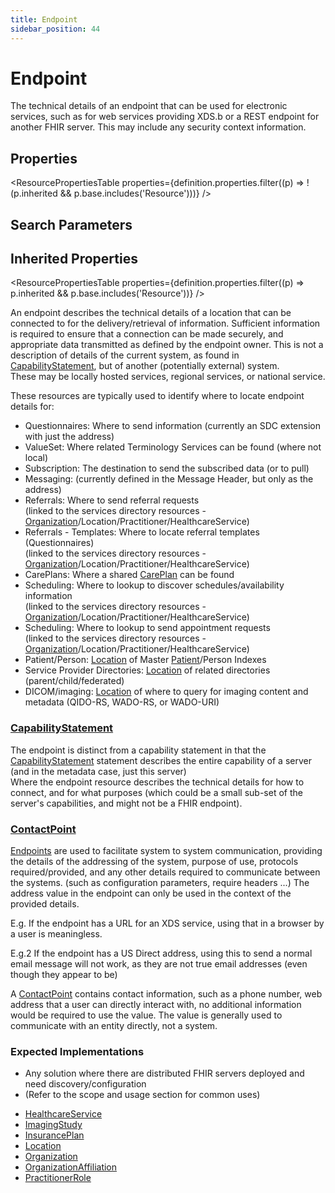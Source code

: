 ```yaml
---
title: Endpoint
sidebar_position: 44
---
```


# Endpoint

The technical details of an endpoint that can be used for electronic services, such as for web services providing XDS.b or a REST endpoint for another FHIR server. This may include any security context information.

<Tabs queryString="intro-section">
<TabItem value="schema" label="Schema" default>


## Properties


<ResourcePropertiesTable properties={definition.properties.filter((p) => !(p.inherited && p.base.includes('Resource')))} />

## Search Parameters

<SearchParamsTable searchParams={definition.searchParameters} />

## Inherited Properties

<ResourcePropertiesTable properties={definition.properties.filter((p) => p.inherited && p.base.includes('Resource'))} />

</TabItem>
  <TabItem value="usage" label="Usage">
    <div> <a name="scope"></a>          <p>         An endpoint describes the technical details of a location that can be connected to for the delivery/retrieval of information.         Sufficient information is required to ensure that a connection can be made securely, and appropriate data transmitted as         defined by the endpoint owner. This is not a description of details of the current system, as found in <a href="/docs/api/fhir/resources/capabilitystatement">CapabilityStatement</a>, but of         another (potentially external) system.<br/>         These may be locally hosted services, regional services, or national service.     </p>     <p>       These resources are typically used to identify where to locate endpoint details for:     </p>     <ul>       <li>Questionnaires: Where to send information (currently an SDC extension with just the address)</li>       <li>ValueSet: Where related Terminology Services can be found (where not local)</li>       <li>Subscription: The destination to send the subscribed data (or to pull)</li>       <li>Messaging: (currently defined in the Message Header, but only as the address)</li>       <li>Referrals: Where to send referral requests<br/>           (linked to the services directory resources - <a href="/docs/api/fhir/resources/organization">Organization</a>/Location/Practitioner/HealthcareService)</li>       <li>Referrals - Templates: Where to locate referral templates (Questionnaires)<br/>           (linked to the services directory resources - <a href="/docs/api/fhir/resources/organization">Organization</a>/Location/Practitioner/HealthcareService)</li>       <li>CarePlans: Where a shared <a href="/docs/api/fhir/resources/careplan">CarePlan</a> can be found</li>       <li>Scheduling: Where to lookup to discover schedules/availability information<br/>           (linked to the services directory resources - <a href="/docs/api/fhir/resources/organization">Organization</a>/Location/Practitioner/HealthcareService)</li>       <li>Scheduling: Where to lookup to send appointment requests<br/>           (linked to the services directory resources - <a href="/docs/api/fhir/resources/organization">Organization</a>/Location/Practitioner/HealthcareService)</li>       <li>Patient/Person: <a href="/docs/api/fhir/resources/location">Location</a> of Master <a href="/docs/api/fhir/resources/patient">Patient</a>/Person Indexes</li>       <li>Service Provider Directories: <a href="/docs/api/fhir/resources/location">Location</a> of related directories (parent/child/federated) </li>    <li>DICOM/imaging: <a href="/docs/api/fhir/resources/location">Location</a> of where to query for imaging content and metadata (QIDO-RS, WADO-RS, or WADO-URI)</li>     </ul>   </div>
    </TabItem>
  <TabItem value="relationships" label="Relationships">
    <div>      <a name="bnr"></a>  <h3 class="self-link-parent"> <a href="/docs/api/fhir/resources/capabilitystatement">CapabilityStatement</a> <a href="/docs/api/fhir/resources/endpoint" title="link to here" class="self-link"></a></h3>     <p>       The endpoint is distinct from a capability statement in that the <a href="/docs/api/fhir/resources/capabilitystatement">CapabilityStatement</a> statement describes the entire capability       of a server (and in the metadata case, just this server)<br/>       Where the endpoint resource describes the technical details for how to connect, and for what purposes        (which could be a small sub-set of the server's capabilities, and might not be a FHIR endpoint).     </p>  <h3 class="self-link-parent"> <a href="/docs/api/fhir/datatypes/contactpoint">ContactPoint</a> <a href="https://www.hl7.org/fhir/endpoint.html#8.9.2.2" title="link to here" class="self-link"></a></h3>  <p>  <a href="/docs/api/fhir/resources/endpoint">Endpoints</a> are used to facilitate system to system communication, providing the details of the addressing of the system, purpose of use,    protocols required/provided, and any other details required to communicate between the systems. (such as configuration parameters,    require headers ...) The address value in the endpoint can only be used in the context of the provided details. </p><p> E.g. If the endpoint has a URL for an XDS service, using that in a browser by a user is meaningless. </p><p> E.g.2 If the endpoint has a US Direct address, using this to send a normal email message will not work, as they are not true email addresses (even though they appear to be) </p><p>  A <a href="/docs/api/fhir/datatypes/contactpoint">ContactPoint</a> contains contact information, such as a phone number, web address that a user can directly interact with, no additional  information would be required to use the value. The value is generally used to communicate with an entity directly, not a system. </p>   </div>
    </TabItem>
  <TabItem value="backgroundAndContext" label="Background and Context">
    <div>  <a name="bnc"></a>         <p>     </p>     <h3 class="self-link-parent"> Expected Implementations <a href="https://www.hl7.org/fhir/endpoint.html#8.9.3.1" title="link to here" class="self-link"></a></h3>     <ul>       <li>Any solution where there are distributed FHIR servers deployed and need discovery/configuration</li>       <li>(Refer to the scope and usage section for common uses)</li>     </ul>   </div>
    </TabItem>
  <TabItem value="referencedBy" label="Referenced By">
    <ul><li><a href="/docs/api/fhir/resources/healthcareservice">HealthcareService</a></li>
<li><a href="/docs/api/fhir/resources/imagingstudy">ImagingStudy</a></li>
<li><a href="/docs/api/fhir/resources/insuranceplan">InsurancePlan</a></li>
<li><a href="/docs/api/fhir/resources/location">Location</a></li>
<li><a href="/docs/api/fhir/resources/organization">Organization</a></li>
<li><a href="/docs/api/fhir/resources/organizationaffiliation">OrganizationAffiliation</a></li>
<li><a href="/docs/api/fhir/resources/practitionerrole">PractitionerRole</a></li></ul>
    </TabItem>

</Tabs>
